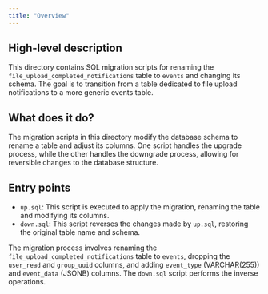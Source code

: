 ```yaml
---
title: "Overview"
---
```


## High-level description
This directory contains SQL migration scripts for renaming the `file_upload_completed_notifications` table to `events` and changing its schema. The goal is to transition from a table dedicated to file upload notifications to a more generic events table.

## What does it do?
The migration scripts in this directory modify the database schema to rename a table and adjust its columns. One script handles the upgrade process, while the other handles the downgrade process, allowing for reversible changes to the database structure.

## Entry points
- `up.sql`: This script is executed to apply the migration, renaming the table and modifying its columns.
- `down.sql`: This script reverses the changes made by `up.sql`, restoring the original table name and schema.

The migration process involves renaming the `file_upload_completed_notifications` table to `events`, dropping the `user_read` and `group_uuid` columns, and adding `event_type` (VARCHAR(255)) and `event_data` (JSONB) columns. The `down.sql` script performs the inverse operations.
